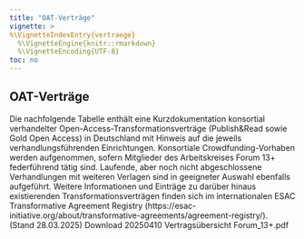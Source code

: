 ```yaml
---
title: "OAT-Verträge"
vignette: >
%\VignetteIndexEntry{vertraege}
  %\VignetteEngine{knitr::rmarkdown}
  %\VignetteEncoding{UTF-8}
toc: no
---
```


## OAT-Verträge
 
 
Die nachfolgende Tabelle enthält eine Kurzdokumentation konsortial verhandelter Open-Access-Transformationsverträge (Publish&Read sowie Gold Open Access) in Deutschland mit Hinweis auf die jeweils verhandlungsführenden Einrichtungen. Konsortiale Crowdfunding-Vorhaben werden aufgenommen, sofern Mitglieder des Arbeitskreises Forum 13+ federführend tätig sind. Laufende, aber noch nicht abgeschlossene Verhandlungen mit weiteren Verlagen sind in geeigneter Auswahl ebenfalls aufgeführt. Weitere Informationen und Einträge zu darüber hinaus existierenden Transformationsverträgen finden sich im internationalen ESAC Transformative Agreement Registry (https://esac-initiative.org/about/transformative-agreements/agreement-registry/).
</BR>
(Stand 28.03.2025)
Download 20250410 Vertragsübersicht Forum_13+.pdf
